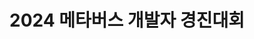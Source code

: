---
title: "2024 메타버스 개발자 경진대회"
slug: "metaverse-2024"
period: "2024.08.01 - 2024.10.28"
tech: ["APOC", "Figma", "Blender"]
images: ["https://eaalkymxyfskjojh.public.blob.vercel-storage.com/portfolio/baseball-popup/baseball-popup.jpg"]
summary: "APOC을 활용한 KBO 구단 브랜딩 XR 웹 서비스"
githubUrl: ""
siteUrl: "https://www.modoogallery.online/pistachio"
category: "hackathon"
---